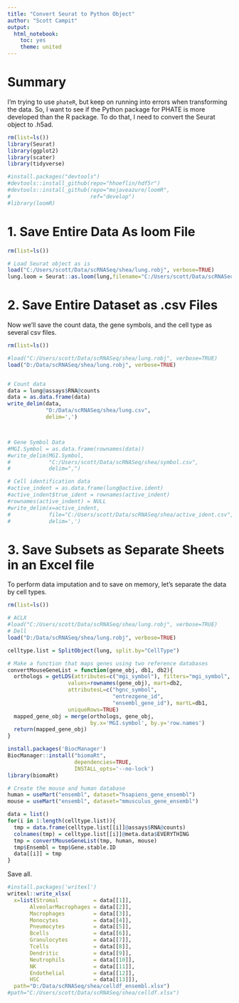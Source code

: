 ```yaml
---
title: "Convert Seurat to Python Object"
author: "Scott Campit"
output: 
  html_notebook:
    toc: yes
    theme: united
---
```


# Summary
I'm trying to use `phateR`, but keep on running into errors when transforming the data. So, I want to see if the Python package for PHATE is more developed than the R package. To do that, I need to convert the Seurat object to .h5ad.

```r
rm(list=ls())
library(Seurat)
library(ggplot2)
library(scater)
library(tidyverse)

#install.packages("devtools")
#devtools::install_github(repo="hhoeflin/hdf5r")
#devtools::install_github(repo="mojaveazure/loomR", 
#                         ref="develop")
#library(loomR)
```

# 1. Save Entire Data As loom File
```r
rm(list=ls())

# Load Seurat object as is
load("C:/Users/scott/Data/scRNASeq/shea/lung.robj", verbose=TRUE)
lung.loom = Seurat::as.loom(lung,filename="C:/Users/scott/Data/scRNASeq/shea/lung.loom")
```

# 2. Save Entire Dataset as .csv Files
Now we'll save the count data, the gene symbols, and the cell type as several csv files.
```r
rm(list=ls())

#load("C:/Users/scott/Data/scRNASeq/shea/lung.robj", verbose=TRUE)
load("D:/Data/scRNASeq/shea/lung.robj", verbose=TRUE)


# Count data
data = lung@assays$RNA@counts
data = as.data.frame(data)
write_delim(data, 
            "D:/Data/scRNASeq/shea/lung.csv",
            delim=',')



# Gene Symbol Data
#MGI.Symbol = as.data.frame(rownames(data))
#write_delim(MGI.Symbol, 
#            "C:/Users/scott/Data/scRNASeq/shea/symbol.csv",
#            delim=",")

# Cell identification data
#active_indent = as.data.frame(lung@active.ident)
#active_indent$true_ident = rownames(active_indent)
#rownames(active_indent) = NULL
#write_delim(x=active_indent,
#            file="C:/Users/scott/Data/scRNASeq/shea/active_ident.csv",
#            delim=',')
```

# 3. Save Subsets as Separate Sheets in an Excel file
To perform data imputation and to save on memory, let's separate the data by cell types.
```r
rm(list=ls())

# ACLX
#load("C:/Users/scott/Data/scRNASeq/shea/lung.robj", verbose=TRUE)
# Dell
load("D:/Data/scRNASeq/shea/lung.robj", verbose=TRUE)

celltype.list = SplitObject(lung, split.by="CellType")
```

```r
# Make a function that maps genes using two reference databases
convertMouseGeneList = function(gene_obj, db1, db2){
  orthologs = getLDS(attributes=c("mgi_symbol"), filters="mgi_symbol", 
                   values=rownames(gene_obj), mart=db2, 
                   attributesL=c("hgnc_symbol", 
                                 "entrezgene_id", 
                                 "ensembl_gene_id"), martL=db1, 
                   uniqueRows=TRUE)
  mapped_gene_obj = merge(orthologs, gene_obj, 
                          by.x='MGI.symbol', by.y='row.names')
  return(mapped_gene_obj)
}
```

```r
install.packages('BiocManager')
BiocManager::install("biomaRt", 
                     dependencies=TRUE,
                     INSTALL_opts='--no-lock')
library(biomaRt)

# Create the mouse and human database
human = useMart("ensembl", dataset="hsapiens_gene_ensembl")
mouse = useMart("ensembl", dataset="mmusculus_gene_ensembl")
```

```r
data = list()
for(i in 1:length(celltype.list)){
  tmp = data.frame(celltype.list[[i]]@assays$RNA@counts)
  colnames(tmp) = celltype.list[[i]]@meta.data$EVERYTHING
  tmp = convertMouseGeneList(tmp, human, mouse)
  tmp$Ensembl = tmp$Gene.stable.ID
  data[[i]] = tmp
}
```

Save all.
```r
#install.packages('writexl')
writexl::write_xlsx(
  x=list(Stromal           = data[[1]],
       AlveolarMacrophages = data[[2]],
       Macrophages         = data[[3]],
       Monocytes           = data[[4]],
       Pneumocytes         = data[[5]],
       Bcells              = data[[6]],
       Granulocytes        = data[[7]],
       Tcells              = data[[8]],
       Dendritic           = data[[9]],
       Neutrophils         = data[[10]],
       NK                  = data[[11]],
       Endothelial         = data[[12]],
       HSC                 = data[[13]]),
  path="D:/Data/scRNASeq/shea/celldf_ensembl.xlsx")
#path="C:/Users/scott/Data/scRNASeq/shea/celldf.xlsx")

```